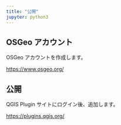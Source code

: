 ```yaml
---
title: "公開"
jupyter: python3
---
```


## OSGeo アカウント

OSGeo アカウントを作成します。

[https://www.osgeo.org/](https://www.osgeo.org/)

## 公開

QGIS Plugin サイトにログイン後、追加します。

[https://plugins.qgis.org/](https://plugins.qgis.org/)